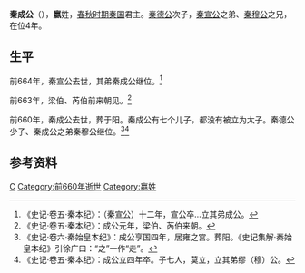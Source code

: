 {{Infobox 先秦人物
|名称=秦成公
|图像=
|图说=
|别称=
|姓=嬴
|氏=
|名=
|字=
|别名=
|别字=
|谥号=成公
|时代=春秋
|国家=秦国
|身份=秦国君主
|出生日期=
|逝世日期=前660年
|在位年代=前664年—前660年
|父=秦德公
|母=
|正妻=
|妾=
|夫=
|子女=
|太子=秦穆公
|都城=[[雍城|雍城]]
|居所=雍走宫<ref name="史记"/>
|墓葬=阳
}}

'''秦成公'''（{{bd|？||前660年||Q}}），'''嬴'''姓，[[春秋时期|春秋时期]][[秦国|秦国]]君主。[[秦德公|秦德公]]次子，[[秦宣公|秦宣公]]之弟、[[秦穆公|秦穆公]]之兄，在位4年。

== 生平 ==
前664年，秦宣公去世，其弟秦成公继位。<ref>《史记·卷五·秦本纪》：（秦宣公）十二年，宣公卒…立其弟成公。</ref>

前663年，梁伯、芮伯前来朝见。<ref>《史记·卷五·秦本纪》：成公元年，梁伯、芮伯来朝。</ref>

前660年，秦成公去世，葬于阳。秦成公有七个儿子，都没有被立为太子。秦德公少子、秦成公之弟秦穆公继位。<ref name="史记">《史记·卷六·秦始皇本纪》：成公享国四年，居雍之宫。葬阳。《史记集解·秦始皇本纪》引徐广曰：“之”一作“走”。</ref><ref>《史记·卷五·秦本纪》：成公立四年卒。子七人，莫立，立其弟缪（穆）公。</ref>

== 参考资料 ==
{{reflist|2}}

{{中国皇帝|兄[[秦宣公|秦宣公]]|弟[[秦穆公|秦穆公]]|[[秦國君主|秦國君主]]|前664年—前660年}}
{{秦国君主}}

[[Category:秦國君主|C]]
[[Category:前660年逝世|Category:前660年逝世]]
[[Category:嬴姓|Category:嬴姓]]